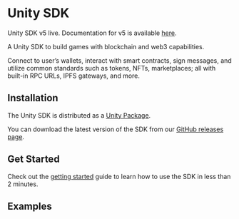 
# Unity SDK

<Callout variant='info' title="Recommendation">

Unity SDK v5 live. Documentation for v5 is available [here](/unity/v5).

</Callout>

A Unity SDK to build games with blockchain and web3 capabilities.

Connect to user&rsquo;s wallets, interact with smart contracts, sign
messages, and utilize common standards such as tokens, NFTs, marketplaces; all with built-in RPC URLs, IPFS gateways, and more.

<OpenSourceCard
	title="Unity SDK"
	href="https://github.com/thirdweb-dev/unity-sdk"
	isLibrary={false}
/>

## Installation

The Unity SDK is distributed as a [Unity Package](https://docs.unity3d.com/Manual/PackagesList.html).

You can download the latest version of the SDK from our [GitHub releases page](https://github.com/thirdweb-dev/unity-sdk/releases).

## Get Started

Check out the [getting started](/unity/getting-started) guide to learn how to use the SDK in less than 2 minutes.

<ArticleIconCard
	href="/unity/getting-started"
	icon={GraduationCap}
	title="Get started with the Unity SDK"
/>

## Examples

<Grid>

<ArticleCard
	title="Web3 Warriors"
	description="Demo — Epic Onchain Survival Game Built in 3 Weeks. Multichain, Signless, Gasless."
	href="https://web3warriors.thirdweb.com/"
/>

<ArticleCard
	title="Take Flight!"
	description="Starter Template — Endless Runner Featuring Showcasing Seamless Onboarding."
	href="https://github.com/thirdweb-example/unity-take-flight/"
/>

<ArticleCard
	title="Blockventure"
	description="Starter Template — Blockchain RPG with Gathering, Shopping and Trading."
	href="https://github.com/thirdweb-example/unity-blockventure"
/>

<ArticleCard
	title="Unity IAP Meets Blockchain"
	description="Guide — Enhancing Unity IAP with Blockchain Interactions. Frontend and Backend Integration."
	href="https://blog.thirdweb.com/guides/enhancing-unity-iap-with-blockchain-interactions/"
/>

<ArticleCard
	title="Pioneer"
	description="Example Template — Granting signing access to an app with account abstraction to sponsor gas fees"
	href="https://github.com/thirdweb-example/unity-pioneer"
/>

<ArticleCard
	title="Prefab Scene"
	description="GitHub — Example Scene Showcasing Various Examples, Part of the Unity SDK."
	href="https://github.com/thirdweb-dev/unity-sdk?tab=readme-ov-file#prefab-examples"
/>

</Grid>
